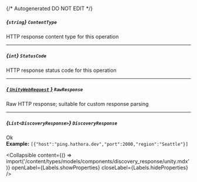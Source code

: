 {/* Autogenerated DO NOT EDIT  */}

##### *{`string`}* `ContentType`
HTTP response content type for this operation

---
##### *{`int`}* `StatusCode`
HTTP response status code for this operation

---
##### [*{ `UnityWebRequest` }*](https://docs.unity3d.com/2021.3/Documentation/ScriptReference/Networking.UnityWebRequest.html) `RawResponse`
Raw HTTP response; suitable for custom response parsing

---
##### *{`List<DiscoveryResponse>`}* `DiscoveryResponse`
Ok
<br/>
**Example:** `[{"host":"ping.hathora.dev","port":2000,"region":"Seattle"}]`

<Collapsible content={() => import('/content/types/models/components/discovery_response/unity.mdx')} openLabel={Labels.showProperties} closeLabel={Labels.hideProperties} />



